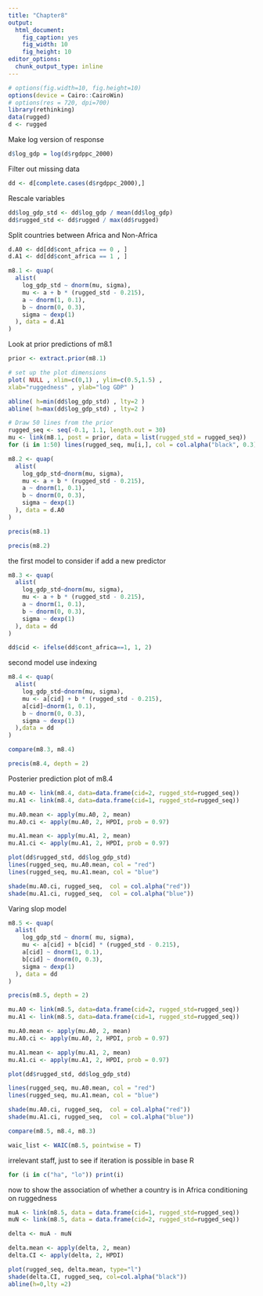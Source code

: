 ```yaml
---
title: "Chapter8"
output: 
  html_document: 
    fig_caption: yes
    fig_width: 10
    fig_height: 10
editor_options: 
  chunk_output_type: inline
---
```


```r
# options(fig.width=10, fig.height=10)
options(device = Cairo::CairoWin)
# options(res = 720, dpi=700)
library(rethinking)
data(rugged)
d <- rugged

```
Make log version of response
```r
d$log_gdp = log(d$rgdppc_2000)
```
Filter out missing data
```r
dd <- d[complete.cases(d$rgdppc_2000),]
```
Rescale variables
```r
dd$log_gdp_std <- dd$log_gdp / mean(dd$log_gdp)
dd$rugged_std <- dd$rugged / max(dd$rugged)
```
Split countries between Africa and Non-Africa
```r
d.A0 <- dd[dd$cont_africa == 0 , ]
d.A1 <- dd[dd$cont_africa == 1 , ]
```
```r
m8.1 <- quap(
  alist(
    log_gdp_std ~ dnorm(mu, sigma),
    mu <- a + b * (rugged_std - 0.215),
    a ~ dnorm(1, 0.1),
    b ~ dnorm(0, 0.3),
    sigma ~ dexp(1)
  ), data = d.A1
)
```
Look at prior predictions of m8.1
```r
prior <- extract.prior(m8.1)

# set up the plot dimensions
plot( NULL , xlim=c(0,1) , ylim=c(0.5,1.5) ,
xlab="ruggedness" , ylab="log GDP" )

abline( h=min(dd$log_gdp_std) , lty=2 )
abline( h=max(dd$log_gdp_std) , lty=2 )

# Draw 50 lines from the prior
rugged_seq <- seq(-0.1, 1.1, length.out = 30)
mu <- link(m8.1, post = prior, data = list(rugged_std = rugged_seq))
for (i in 1:50) lines(rugged_seq, mu[i,], col = col.alpha("black", 0.3))
```
```r
m8.2 <- quap(
  alist(
    log_gdp_std~dnorm(mu, sigma),
    mu <- a + b * (rugged_std - 0.215),
    a ~ dnorm(1, 0.1),
    b ~ dnorm(0, 0.3),
    sigma ~ dexp(1)
  ), data = d.A0
)
```
```r
precis(m8.1)
```

```r
precis(m8.2)
```
the first model to consider if add a new predictor
```r
m8.3 <- quap(
  alist(
    log_gdp_std~dnorm(mu, sigma),
    mu <- a + b * (rugged_std - 0.215),
    a ~ dnorm(1, 0.1),
    b ~ dnorm(0, 0.3),
    sigma ~ dexp(1)
  ), data = dd
)
```

```r
dd$cid <- ifelse(dd$cont_africa==1, 1, 2)
```
second model use indexing
```r
m8.4 <- quap(
  alist(
    log_gdp_std~dnorm(mu, sigma),
    mu <- a[cid] + b * (rugged_std - 0.215),
    a[cid]~dnorm(1, 0.1),
    b ~ dnorm(0, 0.3),
    sigma ~ dexp(1)
  ),data = dd
)
```
```r
compare(m8.3, m8.4)
```

```r
precis(m8.4, depth = 2)
```
Posterier prediction plot of m8.4
```r
mu.A0 <- link(m8.4, data=data.frame(cid=2, rugged_std=rugged_seq))
mu.A1 <- link(m8.4, data=data.frame(cid=1, rugged_std=rugged_seq))

mu.A0.mean <- apply(mu.A0, 2, mean)
mu.A0.ci <- apply(mu.A0, 2, HPDI, prob = 0.97)

mu.A1.mean <- apply(mu.A1, 2, mean)
mu.A1.ci <- apply(mu.A1, 2, HPDI, prob = 0.97)

plot(dd$rugged_std, dd$log_gdp_std)
lines(rugged_seq, mu.A0.mean, col = "red")
lines(rugged_seq, mu.A1.mean, col = "blue")

shade(mu.A0.ci, rugged_seq,  col = col.alpha("red"))
shade(mu.A1.ci, rugged_seq,  col = col.alpha("blue"))


```
Varing slop model
```r
m8.5 <- quap(
  alist(
    log_gdp_std ~ dnorm( mu, sigma),
    mu <- a[cid] + b[cid] * (rugged_std - 0.215),
    a[cid] ~ dnorm(1, 0.1),
    b[cid] ~ dnorm(0, 0.3),
    sigma ~ dexp(1)
  ), data = dd
)
```
```r
precis(m8.5, depth = 2)
```

```r
mu.A0 <- link(m8.5, data=data.frame(cid=2, rugged_std=rugged_seq))
mu.A1 <- link(m8.5, data=data.frame(cid=1, rugged_std=rugged_seq))

mu.A0.mean <- apply(mu.A0, 2, mean)
mu.A0.ci <- apply(mu.A0, 2, HPDI, prob = 0.97)

mu.A1.mean <- apply(mu.A1, 2, mean)
mu.A1.ci <- apply(mu.A1, 2, HPDI, prob = 0.97)

plot(dd$rugged_std, dd$log_gdp_std)

lines(rugged_seq, mu.A0.mean, col = "red")
lines(rugged_seq, mu.A1.mean, col = "blue")

shade(mu.A0.ci, rugged_seq,  col = col.alpha("red"))
shade(mu.A1.ci, rugged_seq,  col = col.alpha("blue"))
```

```r
compare(m8.5, m8.4, m8.3)

```

```r
waic_list <- WAIC(m8.5, pointwise = T)
```
irrelevant staff, just to see if iteration is possible in base R
```r
for (i in c("ha", "lo")) print(i)
```
now to show the association of whether a country is in Africa conditioning on ruggedness
```r
muA <- link(m8.5, data = data.frame(cid=1, rugged_std=rugged_seq))
muN <- link(m8.5, data = data.frame(cid=2, rugged_std=rugged_seq))

delta <- muA - muN
```


```r
delta.mean <- apply(delta, 2, mean)
delta.CI <- apply(delta, 2, HPDI)

plot(rugged_seq, delta.mean, type="l")
shade(delta.CI, rugged_seq, col=col.alpha("black"))
abline(h=0,lty =2)
```

